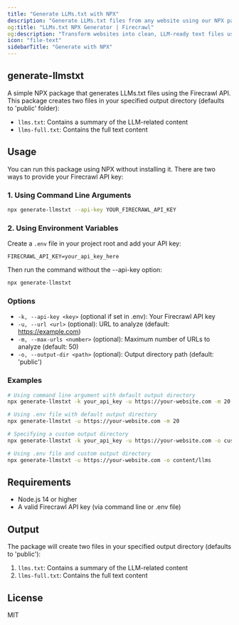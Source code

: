 ```yaml
---
title: "Generate LLMs.txt with NPX"
description: "Generate LLMs.txt files from any website using our NPX package"
og:title: "LLMs.txt NPX Generator | Firecrawl"
og:description: "Transform websites into clean, LLM-ready text files using NPX"
icon: "file-text"
sidebarTitle: "Generate with NPX"
---
```


## generate-llmstxt

A simple NPX package that generates LLMs.txt files using the Firecrawl API. This package creates two files in your specified output directory (defaults to 'public' folder):
- `llms.txt`: Contains a summary of the LLM-related content
- `llms-full.txt`: Contains the full text content

## Usage

You can run this package using NPX without installing it. There are two ways to provide your Firecrawl API key:

### 1. Using Command Line Arguments

```bash
npx generate-llmstxt --api-key YOUR_FIRECRAWL_API_KEY
```

### 2. Using Environment Variables

Create a `.env` file in your project root and add your API key:

```env
FIRECRAWL_API_KEY=your_api_key_here
```

Then run the command without the --api-key option:

```bash
npx generate-llmstxt
```

### Options

- `-k, --api-key <key>` (optional if set in .env): Your Firecrawl API key
- `-u, --url <url>` (optional): URL to analyze (default: https://example.com)
- `-m, --max-urls <number>` (optional): Maximum number of URLs to analyze (default: 50)
- `-o, --output-dir <path>` (optional): Output directory path (default: 'public')

### Examples

```bash
# Using command line argument with default output directory
npx generate-llmstxt -k your_api_key -u https://your-website.com -m 20

# Using .env file with default output directory
npx generate-llmstxt -u https://your-website.com -m 20

# Specifying a custom output directory
npx generate-llmstxt -k your_api_key -u https://your-website.com -o custom/path/to/output

# Using .env file and custom output directory
npx generate-llmstxt -u https://your-website.com -o content/llms
```

## Requirements

- Node.js 14 or higher
- A valid Firecrawl API key (via command line or .env file)

## Output

The package will create two files in your specified output directory (defaults to 'public'):

1. `llms.txt`: Contains a summary of the LLM-related content
2. `llms-full.txt`: Contains the full text content

## License

MIT 